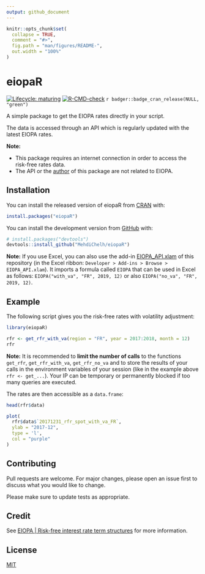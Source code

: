 ```yaml
---
output: github_document
---
```


<!-- README.md is generated from README.Rmd. Please edit that file -->

```r
knitr::opts_chunk$set(
  collapse = TRUE,
  comment = "#>",
  fig.path = "man/figures/README-",
  out.width = "100%"
)
```

# eiopaR

<!-- badges: start -->
 [![Lifecycle: maturing](https://img.shields.io/badge/lifecycle-maturing-blue.svg)](https://lifecycle.r-lib.org/articles/stages.html#maturing)
 [![R-CMD-check](https://github.com/MehdiChelh/eiopaR/actions/workflows/check-standard.yaml/badge.svg)](https://github.com/MehdiChelh/eiopaR/actions/workflows/check-standard.yaml)
 `r badger::badge_cran_release(NULL, "green")`
<!-- badges: end -->

A simple package to get the EIOPA rates directly in your script.

The data is accessed through an API which is regularly updated with the latest EIOPA rates.

**Note:**

- This package requires an internet connection in order to access the risk-free rates data.
- The API or the [author](mailto:mehdi.echel@gmail.com) of this package are not related to EIOPA.

## Installation

You can install the released version of eiopaR from [CRAN](https://CRAN.R-project.org) with:

``` r
install.packages("eiopaR")
```

You can install the development version from [GitHub](https://github.com/) with:

``` r
# install.packages("devtools")
devtools::install_github("MehdiChelh/eiopaR")
```

**Note:** If you use Excel, you can also use the add-in [EIOPA_API.xlam](https://github.com/MehdiChelh/eiopaR/raw/master/EIOPA_API.xlam) of this repository (in the Excel ribbon: `Developer > Add-ins > Browse > EIOPA_API.xlam`). It imports a formula called `EIOPA` that can be used in Excel as follows: `EIOPA("with_va", "FR", 2019, 12)` or also `EIOPA("no_va", "FR", 2019, 12)`.

## Example

The following script gives you the risk-free rates with volatility adjustment:

```r
library(eiopaR)

rfr <- get_rfr_with_va(region = "FR", year = 2017:2018, month = 12)
rfr
```

**Note:** It is recommended to **limit the number of calls** to the functions `get_rfr`, `get_rfr_with_va`, `get_rfr_no_va` and to store the results of your calls in the environment variables of your session (like in the example above `rfr <- get_...`). Your IP can be temporary or permanently blocked if too many queries are executed.

The rates are then accessible as a `data.frame`:

```r
head(rfr$data)
```


```r
plot(
  rfr$data$`20171231_rfr_spot_with_va_FR`,
  ylab = "2017-12",
  type = 'l',
  col = "purple"
)
```


## Contributing
Pull requests are welcome. For major changes, please open an issue first to discuss what you would like to change.

Please make sure to update tests as appropriate.

## Credit
See [EIOPA | Risk-free interest rate term structures](https://www.eiopa.europa.eu/tools-and-data/risk-free-interest-rate-term-structures_en) for more information.

## License
[MIT](https://choosealicense.com/licenses/mit/)

